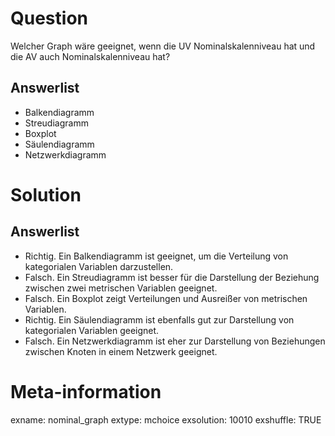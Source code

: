 Question 
======== 

Welcher Graph wäre geeignet, wenn die UV Nominalskalenniveau hat und die AV auch Nominalskalenniveau hat?

Answerlist
----------

* Balkendiagramm
* Streudiagramm
* Boxplot
* Säulendiagramm
* Netzwerkdiagramm

Solution
========

Answerlist
----------

* Richtig. Ein Balkendiagramm ist geeignet, um die Verteilung von kategorialen Variablen darzustellen.
* Falsch. Ein Streudiagramm ist besser für die Darstellung der Beziehung zwischen zwei metrischen Variablen geeignet.
* Falsch. Ein Boxplot zeigt Verteilungen und Ausreißer von metrischen Variablen.
* Richtig. Ein Säulendiagramm ist ebenfalls gut zur Darstellung von kategorialen Variablen geeignet.
* Falsch. Ein Netzwerkdiagramm ist eher zur Darstellung von Beziehungen zwischen Knoten in einem Netzwerk geeignet.

Meta-information
================
exname: nominal_graph
extype: mchoice 
exsolution: 10010
exshuffle: TRUE

